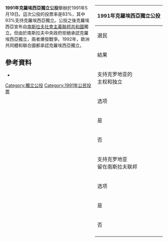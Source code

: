 <div style="float:right; margin-left:10px">
{| class="wikitable" style="text-align:right;"
|-
! colspan=3| 1991年克羅埃西亞獨立公投
|-
| align=left| 選民||colspan=2| 3,652,225
|-
| align=left| 結果||colspan=2| (83.56%) 3,051,881
|-
! colspan=3|支持克罗地亚的<br>主权和独立
|-
! 选项 || 投票数 || % 
|-
| align=left|是 || 2,845,521 || 93.24
|-
| align=left|否 || 126,630 || 4.15
|-
! colspan=3|支持克罗地亚<br>留在南斯拉夫联邦
|-
! 选项 || 投票数 || % 
|-
| align=left|是 || 164,267 || 5.38
|-
| align=left|否 || 2,813,085 || 92.18
|-
! 
|}
</div>

'''1991年克羅埃西亞獨立公投'''舉辦於1991年5月19日。這次公投的投票率是83%，其中93%支持克羅埃西亞獨立。公投之後克羅埃西亞宣布自[[南斯拉夫社會主義聯邦共和國|南斯拉夫社會主義聯邦共和國]]獨立。但由於南斯拉夫中央政府拒絕承認克羅埃西亞獨立，兩者爆發戰爭。1992年，歐洲共同體和聯合國都承認克羅埃西亞獨立。

==參考資料==
* {{Cite book|last=Frucht |first=Richard C. |title=Eastern Europe: An Introduction to the People, Lands, and Culture |volume=1 |publisher=ABC-CLIO |year=2005 |isbn=1-57607-800-0 |ref=harv}}

{{克羅地亞選舉}}
{{南斯拉夫內獨立公投}}
[[Category:獨立公投|Category:獨立公投]]
[[Category:1991年公民投票|Category:1991年公民投票]]